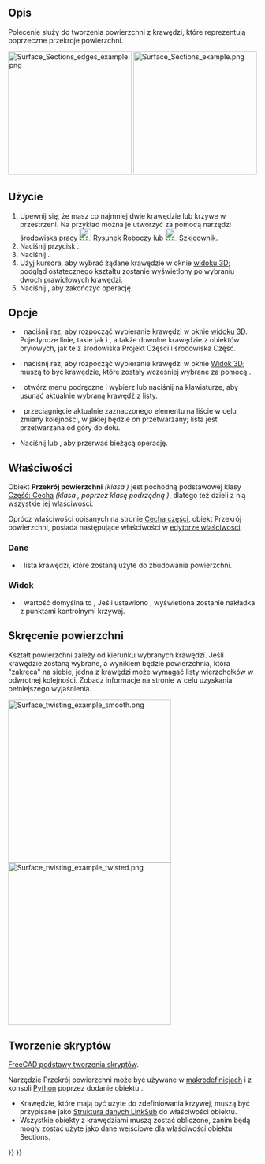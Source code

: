 <languages/>

{{Docnav/pl
|[[Surface_GeomFillSurface/pl|Wypełnianie krzywych granicznych]]
|[[Surface_ExtendFace/pl|Rozszerz powierzchnię]]
|[[Surface_Workbench/pl|środowisko pracy Powierzchnia 3D]]
|IconL=Surface_GeomFillSurface.svg
|IconR=Surface_ExtendFace.svg
|IconC=Workbench_Surface.svg
}}

{{GuiCommand/pl
|Name=Surface Sections
|Name/pl=Powierzchnia 3D: Przekrój powierzchni
|MenuLocation=Surface → Sections
|Workbenches=[[Surface_Workbench/pl|Powierzchnia 3D]]
|Version=0.19
}}

<span id="Description"></span>
==Opis==

Polecenie {{Button|[[File:Surface_Sections.svg|16px]] '''Przekrój powierzchni'''}} służy do tworzenia powierzchni z krawędzi, które reprezentują poprzeczne przekroje powierzchni.

[[File:Surface_Sections_edges_example.png|x250px]] [[File:Surface_Sections_example.png|x250px]]

{{Caption|Po lewej: krawędzie kontrolne ''(przekroje poprzeczne)''. Po prawej: powierzchnia utworzona z tych krawędzi.}}

<span id="Usage"></span>
==Użycie==

# Upewnij się, że masz co najmniej dwie krawędzie lub krzywe w przestrzeni. Na przykład można je utworzyć za pomocą narzędzi środowiska pracy [[File:Workbench_Draft.svg|24px]] [[Draft_Workbench/pl|Rysunek Roboczy]] lub [[File:Workbench_Sketcher.svg|24px]] [[Sketcher_Workbench/pl|Szkicownik]].
# Naciśnij przycisk {{Button|[[File:Surface_Sections.svg|16px]] '''Przekrój powierzchni'''}}.
# Naciśnij {{Button|Dodaj krawędź}}.
# Użyj kursora, aby wybrać żądane krawędzie w oknie [[3D_view/pl|widoku 3D]]; podgląd ostatecznego kształtu zostanie wyświetlony po wybraniu dwóch prawidłowych krawędzi.
# Naciśnij {{Button|OK}}, aby zakończyć operację.

<span id="Options"></span>
==Opcje==

* {{Button|Dodaj krawędź}}: naciśnij raz, aby rozpocząć wybieranie krawędzi w oknie [[3D_view/pl|widoku 3D]]. Pojedyncze linie, takie jak {{Button|[[File:Draft_BSpline.svg|16px]] [[Draft_BSpline/pl|Rysunek Roboczy: Krzywa złożona]]}} i {{Button|[[File:Sketcher_CreateBSpline.svg|16px]] [[Sketcher_CreateBSpline/pl|Szkicownik: Krzywa złożona]]}}, a także dowolne krawędzie z obiektów bryłowych, jak te z {{Button|[[File:PartDesign_Body.svg|16px]] [[PartDesign_Body/pl|Zawartości]]}} środowiska Projekt Części i {{Button|[[File:Part_Primitives.svg|16px]] [[Part_Primitives/pl|geometrie pierwotne]]}} środowiska Część.
* {{Button|Usuń krawędź}}: naciśnij raz, aby rozpocząć wybieranie krawędzi w oknie [[3D_view/pl|Widok 3D]]; muszą to być krawędzie, które zostały wcześniej wybrane za pomocą {{Button|Dodaj krawędź}}.
* {{KEY|Prawy przycisk myszy}}: otwórz menu podręczne i wybierz {{Button|Usuń}} lub naciśnij {{KEY|Del}} na klawiaturze, aby usunąć aktualnie wybraną krawędź z listy.
* {{MenuCommand|Przeciągnij}}: przeciągnięcie aktualnie zaznaczonego elementu na liście w celu zmiany kolejności, w jakiej będzie on przetwarzany; lista jest przetwarzana od góry do dołu.
* Naciśnij {{Button|Anuluj}} lub {{KEY|Esc}}, aby przerwać bieżącą operację.

<span id="Properties"></span>
==Właściwości==

Obiekt '''Przekrój powierzchni''' ''(klasa {{incode|Surface::Sections}})'' jest pochodną podstawowej klasy [[Part_Feature/pl|Część: Cecha]] ''(klasa {{incode|Part::Feature}}, poprzez klasę podrzędną {{incode|Part::Spline}})'', dlatego też dzieli z nią wszystkie jej właściwości.

Oprócz właściwości opisanych na stronie [[Part_Feature/pl|Cecha części]], obiekt Przekrój powierzchni, posiada następujące właściwości w [[Property_editor/pl|edytorze właściwości]].

<span id="Data"></span>
===Dane===

{{TitleProperty|Przekroje}}

* {{PropertyData|NSections|LinkSubList}}: lista krawędzi, które zostaną użyte do zbudowania powierzchni.

<span id="View"></span>
===Widok=== 

{{TitleProperty|Podstawa}}

* {{PropertyView|Punkty kontrolne|Bool}}: wartość domyślna to {{FALSE/pl}}, Jeśli ustawiono {{TRUE/pl}}, wyświetlona zostanie nakładka z punktami kontrolnymi krzywej.

<span id="Twisting_of_the_surface"></span>
==Skręcenie powierzchni==

Kształt powierzchni zależy od kierunku wybranych krawędzi. Jeśli krawędzie zostaną wybrane, a wynikiem będzie powierzchnia, która "zakręca" na siebie, jedna z krawędzi może wymagać listy wierzchołków w odwrotnej kolejności. Zobacz informacje na stronie {{Button|[[File:Surface_GeomFillSurface.svg|16px]] [[Surface_GeomFillSurface/pl#Skręcenie_powierzchni|Wypełnianie krzywych granicznych]]}} w celu uzyskania pełniejszego wyjaśnienia.

[[File:Surface_twisting_example_smooth.png|330px]] [[File:Surface_twisting_example_twisted.png|330px]]

<span id="Scripting"></span>
==Tworzenie skryptów==

{{Emphasis|Zobacz również:}} [[FreeCAD_Scripting_Basics/pl|FreeCAD podstawy tworzenia skryptów]].

Narzędzie Przekrój powierzchni może być używane w [[Macros/pl|makrodefinicjach]] i z konsoli [[Python/pl|Python]] poprzez dodanie obiektu {{incode|Surface::Sections}}.
* Krawędzie, które mają być użyte do zdefiniowania krzywej, muszą być przypisane jako [[FeaturePython_Custom_Properties/pl#App::PropertyLinkSub|Struktura danych LinkSub]] do właściwości {{incode|NSections}} obiektu.
* Wszystkie obiekty z krawędziami muszą zostać obliczone, zanim będą mogły zostać użyte jako dane wejściowe dla właściwości obiektu Sections.

{{Code|code=
import FreeCAD as App
import Draft

doc = App.newDocument()

pl1 = App.Placement()
obj1 = Draft.make_circle(50, placement=pl1, face=False, startangle=0, endangle=180)

pl2 = App.Placement(App.Vector(0, 0, 25), App.Rotation())
obj2 = Draft.make_circle(30, placement=pl2, face=False, startangle=0, endangle=180)

points3 = [App.Vector(18, -10, 50),
           App.Vector(12, 10, 50),
           App.Vector(-12, 10, 50),
           App.Vector(-18, -10, 50)]
obj3 = Draft.make_bspline(points3)

points4 = [App.Vector(15, -20, 100),
           App.Vector(0, 6, 100),
           App.Vector(-15, -20, 100)]
obj4 = Draft.make_bspline(points4)
doc.recompute()

surf = doc.addObject("Surface::Sections", "Surface")
surf.NSections = [(obj1, "Edge1"),
                  (obj2, "Edge1"),
                  (obj3, "Edge1"),
                  (obj4, "Edge1")]
doc.recompute()
}}


{{Docnav/pl
|[[Surface_GeomFillSurface/pl|Wypełnianie krzywych granicznych]]
|[[Surface_ExtendFace/pl|Rozszerz powierzchnię]]
|[[Surface_Workbench/pl|środowisko pracy Powierzchnia 3D]]
|IconL=Surface_GeomFillSurface.svg
|IconR=Surface_ExtendFace.svg
|IconC=Workbench_Surface.svg
}}

{{Surface Tools navi{{#translation:}}}}
{{Userdocnavi{{#translation:}}}}